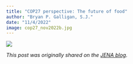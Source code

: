 ```yaml
---
title: "COP27 perspective: The future of food"
author: "Bryan P. Galligan, S.J."
date: "11/4/2022"
image: cop27_nov2022b.jpg
---
```

:::{.column-page}
![](cop27_nov2022b.jpg)
:::

*This post was originally shared on the [JENA blog](https://www.ej.jesuits.africa/cop27-perspective-the-future-of-food/).*
